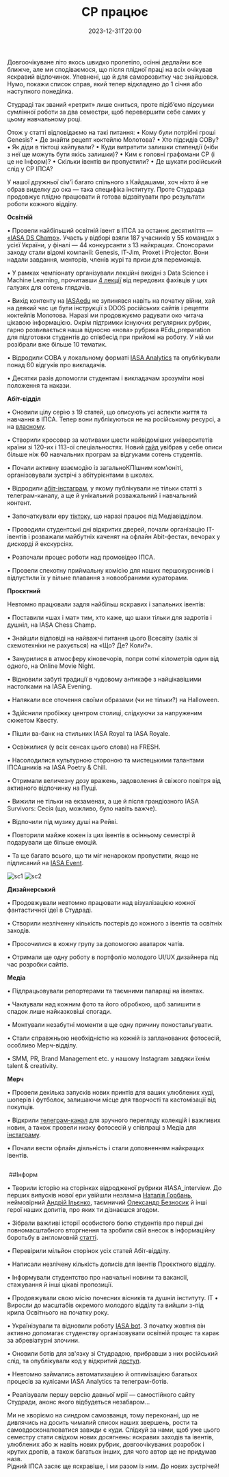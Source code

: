 ﻿---
slug: SC
title: СР працює
authors: [valeriia]
tags: [IASA SC, ІПСА]
date: 2023-12-31T20:00
keywords: [ІПСА, СтудРада, IASA, Student Council]
---

Довгоочікуване літо якось швидко пролетіло, осінні дедлайни все ближче, але ми сподіваємося, що після плідної праці
на всіх очікував яскравий відпочинок. Упевнені, що й для саморозвитку час знайшовся. Нумо, покажи список справ,
який тепер відкладено до 1 січня або наступного понеділка.

Студраді так званий «ретрит» лише сниться, проте підіб’ємо підсумки сумлінної роботи за два семестри, щоб перевершити
себе самих у цьому навчальному році.

Отож у статті відповідаємо на такі питання:
• Кому були потрібні гроші Genesis?
• Де знайти рецепт коктейлю Молотова?
• Хто підсидів СОВу?
• Як діди в тіктоці хайпували?
• Куди витратити залишки стипендії (ніби з неї ще можуть бути якісь залишки)?
• Ким є головні графомани СР (і це не Інформ)?
• Скільки івентів ви пропустили?
• Де шукати російський слід у СР ІПСА?

У нашої дружньої сім'ї багато спільного з Кайдашами, хоч ніхто й не обрав виделку до ока — така специфіка інституту. 
Проте Студрада продовжує плідно працювати й готова відзвітувати про результати роботи кожного відділу.

**Освітній**

• Провели найбільший освітній івент в ІПСА за останнє десятиліття — [«IASA DS Champ»](http://ds-champ.iasa.kpi.ua). 
Участь у відборі взяли 187 учасників у 55 командах з усієї України, у фіналі — 44 конкурсанти з 13 найкращих.
Спонсорами заходу стали відомі компанії: Genesis, IT-Jim, Proxet і Projector. Вони надали завдання, менторів, 
членів журі та призи для переможців.

• У рамках чемпіонату організували лекційні вихідні з Data Science і Machine Learning, прочитавши [4 лекції](https://youtube.com/playlist?list=PLhPyAqertPp4YN70goTuZKcT9tNiK_YA0) 
від передових фахівців у цих галузях для сотень глядачів.

• Вихід контенту на [IASAedu](https://t.me/iasa_edu) не зупинявся навіть на початку війни, хай на деякий час це були інструкції з 
DDOS російських сайтів і рецепти коктейлів Молотова. Наразі ми продовжуємо радувати око читача цікавою інформацією.
Окрім підтримки існуючих регулярних рубрик, гарно розвивається наша відносно «нова» рубрика  #Edu_preparation для 
підготовки студентів до співбесід при прийомі на роботу. У ній ми розібрали вже більше 10 тематик.

• Відродили СОВА у локальному форматі [IASA Analytics](https://t.me/iasa_analytics) та опублікували понад 60 відгуків про викладачів.

• Десятки разів допомогли студентам і викладачам зрозуміти нові положення та накази.


**Абіт-відділ**

• Оновили цілу серію з 19 статей, що описують усі аспекти життя та навчання в ІПСА. Тепер вони публікуються не на
російському ресурсі, а на [власному](https://iasastudentcouncil.github.io/iasa-sc-blog/blog).

• Створили кросовер за мотивами шести найвідоміших університетів країни зі 120-их і 113-ої спеціальностях. 
Новий [гайд](https://iasastudentcouncil.github.io/iasa-sc-blog/blog/University/) увібрав у себе описи більше ніж 60 навчальних програм за відгуками сотень студентів.

• Почали активну взаємодію із загальноКПІшним ком’юніті, організовували зустрічі з абітурієнтами в школах.

• Відродили [абіт-інстаграм](https://www.instagram.com/iasa_abit/), у якому публікували не тільки статті з телеграм-каналу, 
а ще й унікальний розважальний і навчальний контент.

•  Започаткували еру [тіктоку](https://www.tiktok.com/@iasa.abit), що наразі працює під Медіавідділом.

• Проводили студентські дні відкритих дверей, почали організацію ІТ-івентів і розважали майбутніх каченят на офлайн 
Abit-фестах, вечорах у дискорді й екскурсіях.

• Розпочали процес роботи над промовідео ІПСА.

• Провели спекотну приймальну комісію для наших першокурсників і відпустили їх у вільне плавання з новообраними 
кураторами.

**Проєктний**

Невтомно працювали задля найбільш яскравих і запальних івентів:

• Поставили «шах і мат» тим, хто каже, що шахи тільки для задротів і душніл, на IASA Chess Champ.

• Знайшли відповіді на найважчі питання цього Всесвіту (залік зі схемотехніки не рахується) на «Що? Де? Коли?».

• Занурилися в атмосферу кіновечорів, попри сотні кілометрів один від одного, на Online Movie Night.

• Відновили забуті традиції в чудовому антикафе з найцікавішими настолками на IASA Evening.

• Налякали все оточення своїми образами (чи не тільки?) на Halloween.

• Здійснили пробіжку центром столиці, слідкуючи за напруженим сюжетом Квесту.

• Пішли ва-банк на стильних IASA Royal та IASA Royale.

• Освіжилися (у всіх сенсах цього слова) на FRESH.

• Насолодилися культурною стороною та мистецькими талантами ІПСАшників на IASA Poetry & Chill.

• Отримали величезну дозу вражень, задоволення й свіжого повітря від активного відпочинку на Пущі.

• Вижили не тільки на екзаменах, а ще й після грандіозного IASA Survivors: Сесія (що, можливо, було навіть важче).

• Відпочили під музику душі на Рейві.

• Повторили майже кожен із цих івентів в осінньому семестрі й подарували ще більше емоцій.

• Та ще багато всього, що ти міг ненароком пропустити, якщо не підписаний на [IASA Event](https://t.me/iasa_event).

<img className="two-in-row-left" src="./sc1.jpg" alt="sc1" />
<img className="two-in-row-right" src="./sc2.jpg" alt="sc2" />

**Дизайнерський**

• Продовжували невтомно працювати над візуалізацією кожної фантастичної ідеї в Студраді.

•  Створили незліченну кількість постерів до кожного з івентів та освітніх заходів.

• Просочилися в кожну групу за допомогою аватарок чатів.

• Отримали ще одну роботу в портфоліо молодого UI/UX дизайнера під час розробки сайтів.

**Медіа**

• Підпрацьовували репортерами та таємними папараці на івентах.

• Чаклували над кожним фото та його обробкою, щоб залишити в спадок лише найказковіші спогади.

• Монтували незабутні моменти в ще одну причину поностальгувати.

• Стали справжньою необхідністю на кожній із запланованих фотосесій, особливо Мерч-відділу.

• SMM, PR, Brand Management etc. у нашому Instagram завдяки їхнім talent & creativity.

**Мерч**

• Провели декілька запусків нових принтів для ваших улюблених худі, шоперів і футболок, залишаючи місце для творчості
та кастомізації від покупців.

• Відкрили [телеграм-канал](https://t.me/analyst_shop) для зручного перегляду колекцій і важливих новин, а також провели низку фотосесій
у співпраці з Медіа для [інстаграму](https://www.instagram.com/analyst.shop/).

• Почали вести офлайн діяльність і стали доповненням найкращих івентів.

<img
    alt=""
    src="https://i.imgur.com/Z8m6eL7.jpg"
    className="center"
/>

<img
    alt=""
    src="https://i.imgur.com/GSrHJqo.jpg"
    className="center"
/>
##Інформ

• Творили історію на сторінках відродженої рубрики #IASA_interview. До перших випусків нової ери увійшли незламна
[Наталія Горбань](https://www.hashtap.com/p/rEMd5LLB9LwN), неймовірний [Андрій Ільєнко](https://www.hashtap.com/p/Qbpy3r9RzVpZ), таємничий [Олександр Безносик](https://iasastudentcouncil.github.io/iasa-sc-blog/blog/interview) 
й інші герої наших допитів,
про яких ти дізнаєшся згодом.

•  Зібрали важливі історії особистого болю студентів про перші дні повномасштабного вторгнення 
та зробили свій внесок в
інформаційну боротьбу в англомовній [статті](https://telegra.ph/February-24th-01-06).

• Перевірили мільйон сторінок усіх статей Абіт-відділу.

• Написали незлічену кількість дописів для івентів Проєктного відділу.

• Інформували студентство про навчальні новини та вакансії, стажування й інші цікаві пропозиції.

• Продовжували свою місію почесних вісників та душніл інституту.
IT
• Виросли  до масштабів окремого молодого відділу та вийшли з-під крила Освітнього на початку року.

• Українізували та відновили роботу [IASA bot](https://t.me/iasa_mate_bot). З початку жовтня він активно допомагає студенству організовувати 
освітній процес та карає за абревіатурні злочини.

• Оновили ботів для зв'язку зі Студрадою, прибравши з них російський слід, та опублікували код
у відкритий [доступ](https://github.com/dimaplel/telegram-suggestions-bot).

• Невтомно займались автоматизацією й оптимізацією багатьох процесів за кулісами IASA Analytics та телеграм-ботів.

• Реалізували першу версію давньої мрії — самостійного сайту Студради, анонс якого відбудеться незабаром…

Ми не хворіємо на синдром самозванця, тому переконані, що не дивлячись на досить чималий список наших звершень,
рости та самовдосконалюватися завжди є куди. Слідкуй за нами, щоб уже цього семестру стати свідком нових досягнень: 
яскравих заходів та івентів, улюблених або ж навіть нових рубрик, довгоочікуваних розробок і крутих дропів,
а також багатьох інших, для чого автор ще не придумав назв.  
Рідний ІПСА засяє ще яскравіше, і ми разом із ним. До нових зустрічей!

